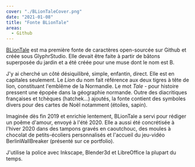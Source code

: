 ```yaml
---
cover: "./BLionTaleCover.png"
date: "2021-01-08"
title: "Fonte BLionTale"
areas:
  - Github
---
```


[BLionTale](https://github.com/myselfhimself/BLionTaleFont) est ma première fonte de caractères open-sourcée sur Github et créée sous GlyphrStudio. Elle devait être faite à partir de bâtons superposée du jardin et a été créée pour une muse dont le nom est B.

J'y ai cherché un côté désiquilibré, simple, enfantin, direct. Elle est en capitales seulement. Le *Lion* du nom fait référence aux deux tigres à tête de lion, constituant l'emblême de la Normandie. Le mot *Tale* - pour histoire pressent une épopée dans la géographie normande. Outre des diacritiques françaises et tchèques (hatchek...) ajoutés, la fonte contient des symboles divers pour des cartes de Noël notamment (étoiles, sapin).


Imaginée dès fin 2019 et enrichie lentement, BLionTale a servi pour rédiger un poême d'amour, envoyé à l'été 2020. Elle a aussi été concrétisée à l'hiver 2020 dans des tampons gravés en caoutchouc, des moules à chocolat de petits-écoliers personnalisés et l'accueil du jeu-vidéo BerlinWallBreaker (présenté sur ce portfolio).

J'utilise la police avec Inkscape, Blender3d et LibreOffice la plupart du temps.
